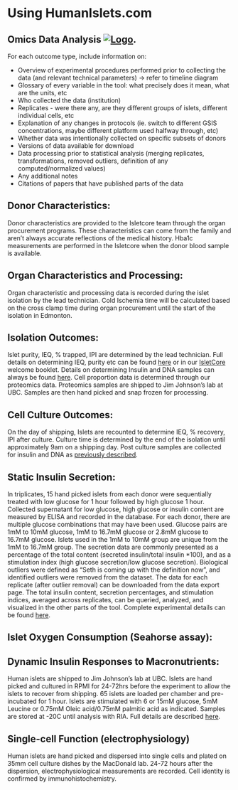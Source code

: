# Using HumanIslets.com

## Omics Data Analysis [![Logo](logo1.png)](https://humanislets.com/omics).


For each outcome type, include information on:

- Overview of experimental procedures performed prior to collecting the data (and relevant technical parameters) -> refer to timeline diagram
- Glossary of every variable in the tool: what precisely does it mean, what are the units, etc
- Who collected the data (institution)
- Replicates - were there any, are they different groups of islets, different individual cells, etc
- Explanation of any changes in protocols (ie. switch to different GSIS concentrations, maybe different platform used halfway through, etc)
- Whether data was intentionally collected on specific subsets of donors
- Versions of data available for download
- Data processing prior to statistical analysis (merging replicates, transformations, removed outliers, definition of any computed/normalized values)
- Any additional notes
- Citations of papers that have published parts of the data


## Donor Characteristics:

Donor characteristics are provided to the Isletcore team through the organ procurement programs. These characteristics can come from the family and aren’t always accurate reflections of the medical history. Hba1c measurements are performed in the Isletcore when the donor blood sample is available. 

## Organ Characteristics and Processing:

Organ characteristic and processing data is recorded during the islet isolation by the lead technician. Cold Ischemia time will be calculated based on the cross clamp time during organ procurement until the start of the isolation in Edmonton. 

## Isolation Outcomes:

Islet purity, IEQ, % trapped, IPI are determined by the lead technician. Full details on determining IEQ, purity etc can be found [here](https://www.protocols.io/view/human-islet-quantification-and-purity-assessment-14egnxxwml5d/v3/) or in our [IsletCore](http://www.bcell.org/uploads/5/1/3/3/51338649/adi_isletcore_welcome_booklet.pdf) welcome booklet. Details on determining Insulin and DNA samples can always be found [here](https://www.protocols.io/view/sampling-of-human-islets-for-quality-control-purpo-j8nlk553dl5r/v2). Cell proportion data is determined through our proteomics data. Proteomics samples are shipped to Jim Johnson’s lab at UBC. Samples are then hand picked and snap frozen for processing. 

## Cell Culture Outcomes:

On the day of shipping, Islets are recounted to determine IEQ, % recovery, IPI after culture. Culture time is determined by the end of the isolation until approximately 9am on a shipping day. Post culture samples are collected for insulin and DNA as [previously described](https://www.protocols.io/view/sampling-of-human-islets-for-quality-control-purpo-j8nlk553dl5r/v2).

## Static Insulin Secretion:

In triplicates, 15  hand picked islets from each donor were sequentially treated with low glucose for 1 hour followed by high glucose 1 hour. Collected supernatant for low glucose, high glucose or insulin content are measured by ELISA and recorded in the database. For each donor, there are multiple glucose combinations that may have been used. Glucose pairs are 1mM to 10mM glucose, 1mM to 16.7mM glucose or 2.8mM glucose to 16.7mM glucose. Islets used in the 1mM to 10mM group are unique from the 1mM to 16.7mM group. The secretion data are commonly presented as a percentage of the total content (secreted insulin/total insulin *100), and as a stimulation index (high glucose secretion/low glucose secretion). Biological outliers were defined as “Seth is coming up with the definition now”, and identified outliers were removed from the dataset. The data for each replicate (after outlier removal) can be downloaded from the data export page. The total insulin content, secretion percentages, and stimulation indices, averaged across replicates, can be queried, analyzed, and visualized in the other parts of the tool. Complete experimental details can be found [here](https://www.protocols.io/view/static-glucose-stimulated-insulin-secretion-gsis-p-n2bvjkzxgk5w/v3). 


## Islet Oxygen Consumption (Seahorse assay):


## Dynamic Insulin Responses to Macronutrients:

Human islets are shipped to Jim Johnson’s lab at UBC. Islets are hand picked and cultured in RPMI for 24-72hrs before the experiment to allow the islets to recover from shipping. 65 islets are loaded per chamber and pre-incubated for 1 hour. Islets are stimulated with 6 or 15mM glucose, 5mM Leucine or 0.75mM Oleic acid/0.75mM palmitic acid as indicated. Samples are stored at -20C until analysis with RIA. Full details are described [here](https://www.medrxiv.org/content/10.1101/2023.05.24.23290298v1.full.pdf). 

## Single-cell Function (electrophysiology)

Human islets are hand picked and dispersed into single cells and plated on 35mm cell culture dishes by the MacDonald lab. 24-72 hours after the dispersion, electrophysiological measurements are recorded. Cell identity is confirmed by immunohistochemistry. 





